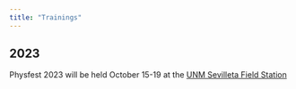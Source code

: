 ```yaml
---
title: "Trainings"
---
```


## 2023

Physfest 2023 will be held October 15-19 at the [UNM Sevilleta Field Station](https://unmsevilletafieldstation.wordpress.com/)

